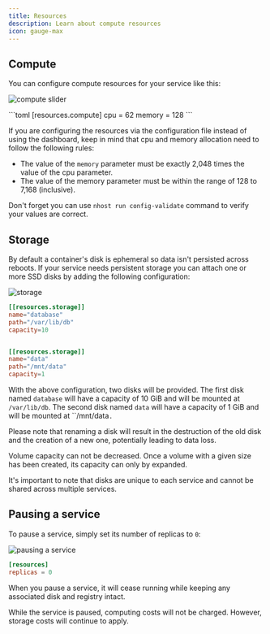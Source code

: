 ```yaml
---
title: Resources
description: Learn about compute resources
icon: gauge-max
---
```


## Compute

You can configure compute resources for your service like this:

<Tabs>
  <Tab title="dashboard">

![compute slider](/images/run/resources_1.png)

  </Tab>

  <Tab title="toml">
```toml
[resources.compute]
cpu = 62
memory = 128
```
  </Tab>
</Tabs>

If you are configuring the resources via the configuration file instead of using the dashboard, keep in mind that cpu and memory allocation need to follow the following rules:

* The value of the `memory` parameter must be exactly 2,048 times the value of the cpu parameter.
* The value of the memory parameter must be within the range of 128 to 7,168 (inclusive).

Don't forget you can use `nhost run config-validate` command to verify your values are correct.

## Storage

By default a container's disk is ephemeral so data isn't persisted across reboots. If your service needs persistent storage you can attach one or more SSD disks by adding the following configuration:

<Tabs>
  <Tab title="dashboard">


![storage](/images/run/resources_2.png)

  </Tab>
  <Tab title="toml">

```toml
[[resources.storage]]
name="database"
path="/var/lib/db"
capacity=10


[[resources.storage]]
name="data"
path="/mnt/data"
capacity=1
```
  </Tab>
</Tabs>


With the above configuration, two disks will be provided. The first disk named `database` will have a capacity of 10 GiB and will be mounted at `/var/lib/db`. The second disk named `data` will have a capacity of 1 GiB and will be mounted at ``/mnt/data`.`

<Warning>Please note that renaming a disk will result in the destruction of the old disk and the creation of a new one, potentially leading to data loss.</Warning>

<Warning>Volume capacity can not be decreased. Once a volume with a given size has been created, its capacity can only by expanded.</Warning>

It's important to note that disks are unique to each service and cannot be shared across multiple services.

## Pausing a service

To pause a service, simply set its number of replicas to `0`:

<Tabs>
  <Tab title="dashboard">


![pausing a service](/images/run/resources_3.png)

  </Tab>
  <Tab title="toml">

```toml
[resources]
replicas = 0
```

  </Tab>
</Tabs>

When you pause a service, it will cease running while keeping any associated disk and registry intact.

<Info>While the service is paused, computing costs will not be charged. However, storage costs will continue to apply.</Info>

